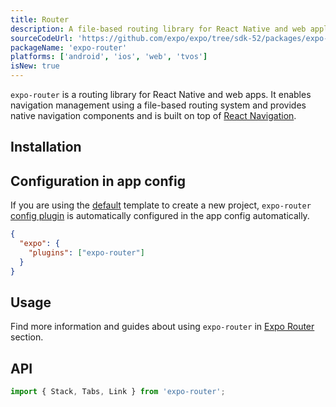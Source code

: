 ```yaml
---
title: Router
description: A file-based routing library for React Native and web applications.
sourceCodeUrl: 'https://github.com/expo/expo/tree/sdk-52/packages/expo-router'
packageName: 'expo-router'
platforms: ['android', 'ios', 'web', 'tvos']
isNew: true
---
```



`expo-router` is a routing library for React Native and web apps. It enables navigation management using a file-based routing system and provides native navigation components and is built on top of [React Navigation](https://reactnavigation.org/).

## Installation

<APIInstallSection packageName="expo-router" hideBareInstructions />

## Configuration in app config

If you are using the [default](/more/create-expo/#--template) template to create a new project, `expo-router` [config plugin](/config-plugins/introduction/) is automatically configured in the app config automatically.

<ConfigPluginExample>

```json app.json
{
  "expo": {
    "plugins": ["expo-router"]
  }
}
```

</ConfigPluginExample>

## Usage

Find more information and guides about using `expo-router` in [Expo Router](/router/introduction/) section.

## API

```js
import { Stack, Tabs, Link } from 'expo-router';
```

<APISection packageName="expo-router" />
